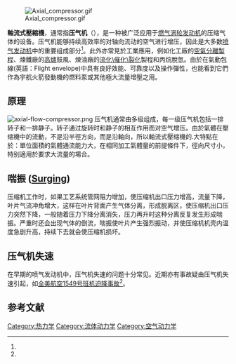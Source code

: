 {{otheruses|subject=应用于[[燃气涡轮发动机|燃气涡轮发动机]]的压缩气体的设备|other=通用的压缩气体的设备|压缩机}}
{{NoteTA
|1=zh-tw:壓縮機;zh-cn:压气机;
}}
[[Image:Axial_compressor.gif|right]]

'''軸流式壓縮機'''，通常指'''压气机'''（{{lang-en|Axial compressor}}），是一种被广泛应用于[[燃气涡轮发动机|燃气涡轮发动机]]的压缩气体的设备。压气机能够持续高效率的对轴向流动的空气进行增压，因此是大多数[[喷气发动机|喷气发动机]]中的重要组成部分<ref name="beihang" />。此外亦常見於工業應用，例如化工廠的[[空气分离装置|空氣分離製程]]、煉鐵廠的[[高爐|高爐]]鼓風、煉油廠的[[流化催化裂化|流化\催化\裂化]]製程和丙烷脫氫。由於在氣動包線(英語：Flight envelope)中具有良好效能、可靠度以及操作彈性，也能看到它們作為宇航火箭發動機的燃料泵或其他極大流量增壓之用。

==原理==

[[Image:axial-flow-compressor.png|right]]
压气机通常由多级组成，每一级压气机包括一排转子和一排静子。转子通过旋转时和静子的相互作用而对空气增压。由於氣體在壓缩機中的流動，不是沿半徑方向，而是沿軸向，所以軸流式壓缩機的.大特點在於：單位面積的氣體通流能力大，在相同加工氣體量的前提條件下，徑向尺寸小，特别適用於要求大流量的場合。


==喘振 ([[Surge_in_compressors|Surging]])==

压缩机工作时，如果工艺系统管网阻力增加，使压缩机出口压力增高，流量下降，叶片气流冲角增大，这样在叶片背面产生气体分离，形成脱离区，使压缩机出口压力突然下降，一般随着压力下降分离消失，压力再升时这种分离反复发生形成喘振。严重时还会出现气体的倒流，喘振使叶片产生强烈振动，并使压缩机机壳内温度急剧升高，持续下去就会使压缩机损坏。

==压气机失速==

在早期的喷气发动机中，压气机失速的问题十分常见。近期亦有事故疑由压气机失速引起，如[[全美航空1549号班机迫降事故|全美航空1549号班机迫降事故]]<ref name="usairways" />。

==参考文献==
{{reflist|1|refs=
<ref name="beihang">{{cite book|author=何庆芝|title=航空航天概论|publisher=北京航空航天大学出版社|year=1997|pages=97-116|isbn=7-81012-701-2|language=zh-cn}}</ref>
<ref name="usairways">{{cite web|url=http://avherald.com/h?article=413aaea4&opt=0|title=Incident: US Airways A320 near Newark on Jan 13th 2009, compressor stall|author=Simon Hradecky|date=2009-01-20|work=The Aviation Herald|accessdate=2012-01-28|language=en|archive-date=2021-02-23|archive-url=https://web.archive.org/web/20210223220526/http://avherald.com/h?article=413aaea4&opt=0|dead-url=no}}</ref>
}}

[[Category:热力学|Category:热力学]]
[[Category:流体动力学|Category:流体动力学]]
[[Category:空气动力学|Category:空气动力学]]